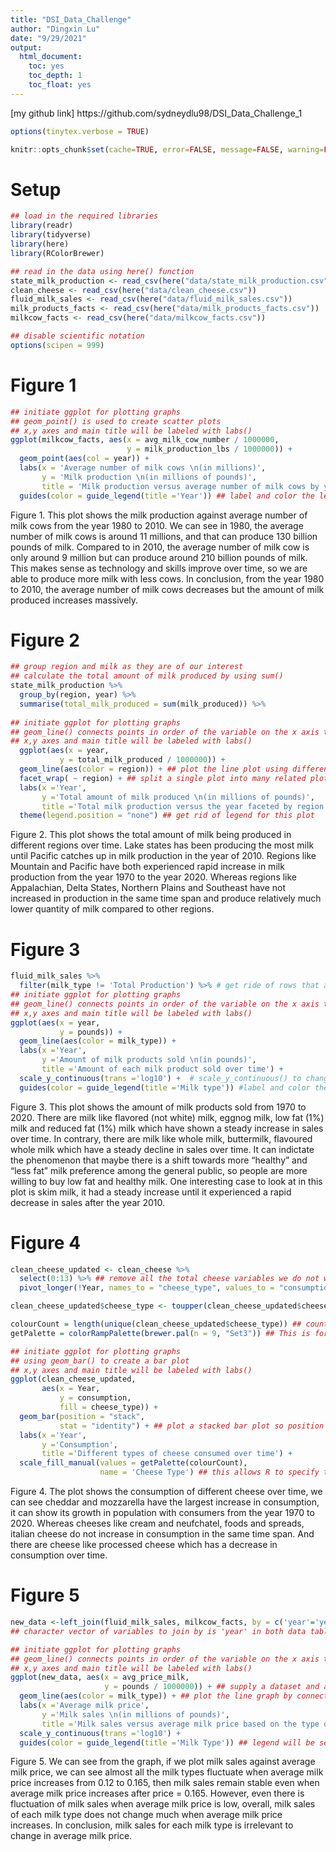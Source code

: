 ```yaml
---
title: "DSI_Data_Challenge"
author: "Dingxin Lu"
date: "9/29/2021"
output:
  html_document:
    toc: yes
    toc_depth: 1
    toc_float: yes
---
```

[my github link] https://github.com/sydneydlu98/DSI_Data_Challenge_1

```r
options(tinytex.verbose = TRUE)
```

```r
knitr::opts_chunk$set(cache=TRUE, error=FALSE, message=FALSE, warning=FALSE, tidy.opts=list(width.cutoff=60),tidy=TRUE)
```

# Setup
```r
## load in the required libraries 
library(readr)
library(tidyverse)
library(here)
library(RColorBrewer)

## read in the data using here() function
state_milk_production <- read_csv(here("data/state_milk_production.csv"))
clean_cheese <- read_csv(here("data/clean_cheese.csv"))
fluid_milk_sales <- read_csv(here("data/fluid_milk_sales.csv"))
milk_products_facts <- read_csv(here("data/milk_products_facts.csv"))
milkcow_facts <- read_csv(here("data/milkcow_facts.csv"))

## disable scientific notation
options(scipen = 999)
```

# Figure 1
```r
## initiate ggplot for plotting graphs
## geom_point() is used to create scatter plots
## x,y axes and main title will be labeled with labs()
ggplot(milkcow_facts, aes(x = avg_milk_cow_number / 1000000, 
                          y = milk_production_lbs / 1000000)) +
  geom_point(aes(col = year)) +
  labs(x = 'Average number of milk cows \n(in millions)',
       y = 'Milk production \n(in millions of pounds)',
       title = 'Milk production versus average number of milk cows by year') +
  guides(color = guide_legend(title ='Year')) ## label and color the legend
```

Figure 1. This plot shows the milk production against average number of milk cows from the year 1980 to 2010. We can see in 1980, the average number of milk cows is around 11 millions, and that can produce 130 billion pounds of milk. Compared to in 2010, the average number of milk cow is only around 9 million but can produce around 210 billion pounds of milk. This makes sense as technology and skills improve over time, so we are able to produce more milk with less cows. In conclusion, from the year 1980 to 2010, the average number of milk cows decreases but the amount of milk produced increases massively.

# Figure 2
```r
## group region and milk as they are of our interest
## calculate the total amount of milk produced by using sum()
state_milk_production %>%
  group_by(region, year) %>% 
  summarise(total_milk_produced = sum(milk_produced)) %>%
  
## initiate ggplot for plotting graphs
## geom_line() connects points in order of the variable on the x axis to create a line plot
## x,y axes and main title will be labeled with labs()
  ggplot(aes(x = year, 
           y = total_milk_produced / 1000000)) +
  geom_line(aes(color = region)) + ## plot the line plot using different colors to differentiate the region
  facet_wrap( ~ region) + ## split a single plot into many related plots based on different regions
  labs(x ='Year',
       y ='Total amount of milk produced \n(in millions of pounds)',
       title ='Total milk production versus the year faceted by region') +
  theme(legend.position = "none") ## get rid of legend for this plot
```

Figure 2. This plot shows the total amount of milk being produced in different regions over time. Lake states has been producing the most milk until Pacific catches up in milk production in the year of 2010. Regions like Mountain and Pacific have both experienced rapid increase in milk production from the year 1970 to the year 2020. Whereas regions like Appalachian, Delta States, Northern Plains and Southeast have not increased in production in the same time span and produce relatively much lower quantity of milk compared to other regions.

# Figure 3
```r
fluid_milk_sales %>%
  filter(milk_type != 'Total Production') %>% # get ride of rows that are named 'Total Production'
## initiate ggplot for plotting graphs
## geom_line() connects points in order of the variable on the x axis to create a line plot
## x,y axes and main title will be labeled with labs()
ggplot(aes(x = year, 
           y = pounds)) +
  geom_line(aes(color = milk_type)) +
  labs(x ='Year',
       y ='Amount of milk products sold \n(in pounds)',
       title ='Amount of each milk product sold over time') +
  scale_y_continuous(trans ='log10') +  # scale_y_continuous() to change the y-axis limits; trans= for axis transformations. Here I used 'log10'
  guides(color = guide_legend(title ='Milk type')) #label and color the legend
```

Figure 3. This plot shows the amount of milk products sold from 1970 to 2020. There are milk like flavored (not white) milk, eggnog milk, low fat (1%) milk and reduced fat (1%) milk which have shown a steady increase in sales over time. In contrary, there are milk like whole milk, buttermilk, flavoured whole milk which have a steady decline in sales over time. It can indictate the phenomenon that maybe there is a shift towards more "healthy" and "less fat" milk preference among the general public, so people are more willing to buy low fat and healthy milk. One interesting case to look at in this plot is skim milk, it had a steady increase until it experienced a rapid decrease in sales after the year 2010. 

# Figure 4
```r
clean_cheese_updated <- clean_cheese %>%
  select(0:13) %>% ## remove all the total cheese variables we do not want.
  pivot_longer(!Year, names_to = "cheese_type", values_to = "consumption") ## pivot_longer() "lengthens" data by increasing the number of rows and decreasing the number of columns

clean_cheese_updated$cheese_type <- toupper(clean_cheese_updated$cheese_type) ## capitalize all the names of cheese type

colourCount = length(unique(clean_cheese_updated$cheese_type)) ## count how many cheese types there are
getPalette = colorRampPalette(brewer.pal(n = 9, "Set3")) ## This is for using RColorBrewer; this will generate 100 colors based on the 9 from the ‘Set3’ palette

## initiate ggplot for plotting graphs
## using geom_bar() to create a bar plot
## x,y axes and main title will be labeled with labs()
ggplot(clean_cheese_updated, 
       aes(x = Year, 
           y = consumption,
           fill = cheese_type)) +
  geom_bar(position = "stack", 
           stat = "identity") + ## plot a stacked bar plot so position = 'stack'
  labs(x ='Year',
       y ='Consumption',
       title ='Different types of cheese consumed over time') +
  scale_fill_manual(values = getPalette(colourCount), 
                    name = 'Cheese Type') ## this allows R to specify the set of mappings from levels in the data to aesthetic values
```

Figure 4. The plot shows the consumption of different cheese over time, we can see cheddar and mozzarella have the largest increase in consumption, it can show its growth in population with consumers from the year 1970 to 2020. Whereas cheeses like cream and neufchatel, foods and spreads, italian cheese do not increase in consumption in the same time span. And there are cheese like processed cheese which has a decrease in consumption over time.

# Figure 5
```r
new_data <-left_join(fluid_milk_sales, milkcow_facts, by = c('year'='year')) ## join two data.tables together
## character vector of variables to join by is 'year' in both data tables.

## initiate ggplot for plotting graphs
## geom_line() connects points in order of the variable on the x axis to create a line plot
## x,y axes and main title will be labeled with labs()
ggplot(new_data, aes(x = avg_price_milk, 
                     y = pounds / 1000000)) + ## supply a dataset and aesthetic mapping by x and y.
  geom_line(aes(color = milk_type)) + ## plot the line graph by connecting observations, colored by different milk type.
  labs(x ='Average milk price',
       y ='Milk sales \n(in millions of pounds)',
       title ='Milk sales versus average milk price based on the type of milk') +
  scale_y_continuous(trans ='log10') +
  guides(color = guide_legend(title ='Milk Type')) ## legend will be set and renamed guide_legend()
```

Figure 5. We can see from the graph, if we plot milk sales against average milk price, we can see almost all the milk types fluctuate when average milk price increases from 0.12 to 0.165, then milk sales remain stable even when average milk price increases after price = 0.165. However, even there is fluctuation of milk sales when average milk price is low, overall, milk sales of each milk type does not change much when average milk price increases. In conclusion, milk sales for each milk type is irrelevant to change in average milk price. 